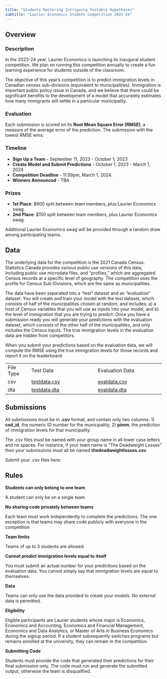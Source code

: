 ```yaml
---
title: "Students Mastering Intriguing Testable Hypotheses"
subtitle: "Laurier Economics Student Competition 2023-24"
---
```


## Overview

### Description

In the 2023-24 year, Laurier Economics is launching its inaugural student competition. We plan on running this competition annually to create a fun learning experience for students outside of the classroom.

The objective of this year's competition is to predict immigration levels in Canadian census sub-divisions (equivalent to municipalities). Immigration is important public policy issue in Canada, and we believe that there could be significant benefits to the development of a model that accurately estimates how many immigrants will settle in a particular municipality.

### Evaluation

Each submission is scored on its **Root Mean Square Error (RMSE)**, a measure of the average error of the prediction. The submission with the lowest RMSE wins.

### Timeline

-   **Sign Up a Team** - September 11, 2023 - October 1, 2023
-   **Create Model and Submit Predictions** - October 1, 2023 - March 1, 2024
-   **Competition Deadline** - 11:59pm, March 1, 2024.
-   **Winners Announced** - TBA

### Prizes

-   **1st Place**: \$600 split between team members, plus Laurier Economics swag.
-   **2nd Place**: \$150 split between team members, plus Laurier Economics swag.

Additional Laurier Economics swag will be provided through a random draw among participating teams.

## Data

The underlying data for the competition is the 2021 Canada Census. Statistics Canada provides various public use versions of this data, including public use microdata files, and "profiles," which are aggregated Census records at a specific level of geography. The competition uses the profile for Census Sub-Divisions, which are the same as municipalities.

The data have been separated into a "test" dataset and an "evaluation" dataset. You will create and train your model with the test dataset, which consists of half of the municipalities chosen at random, and includes: a) a host of Census variables that you will use as inputs into your model, and b) the level of immigration that you are trying to predict. Once you have a submission ready you will generate your predictions with the evaluation dataset, which consists of the other half of the municipalities, and only includes the Census inputs. The true immigration levels in the evaluation data are hidden from competitors.

When you submit your predictions based on the evaluation data, we will compute the RMSE using the true immigration levels for those records and report it on the leaderboard.

|           |                              |                              |
|-----------|------------------------------|------------------------------|
| File Type | Test Data                    | Evaluation Data              |
| csv       | [testdata.csv](data/testdata.csv) | [evaldata.csv](data/evaldata.csv) |
| dta       | [testdata.dta](data/testdata.dta) | [evaldata.dta](data/evaldata.dta) |

## Submissions

All submissions must be in **.csv** format, and contain only two columns: 1) **csd_id**, the numeric ID number for the municipality; 2) **pimm**, the prediction of immigration levels for that municipality.

The .csv files must be named with your group name in all lower case letters and no spaces. For instance, if your team name is "The Deadweight Losses" then your submissions must all be named **thedeadweightlosses.csv**

Submit your .csv files here:

## Rules

**Students can only belong to one team**

A student can only be on a single team

**No sharing code privately between teams**

Each team must work independently to complete the predictions. The one exception is that teams may share code publicly with everyone in the competition

**Team limits**

Teams of up to 3 students are allowed.

**Cannot predict immigration levels equal to itself**

You must submit an actual number for your predictions based on the evaluation data. You cannot simply say that immigration levels are equal to themselves.

**Data**

Teams can only use the data provided to create your models. No external data is permitted.

**Eligibility**

Eligible participants are Laurier students whose major is Economics, Economics and Accounting, Economics and Financial Management, Economics and Data Analytics, or Master of Arts in Business Economics during the signup period. If a student subsequently switches programs but remains enrolled at the university, they can remain in the competition.

**Submitting Code**

Students must provide the code that generated their predictions for their final submission only. The code must run and generate the submitted output, otherwise the team is disqualified.
